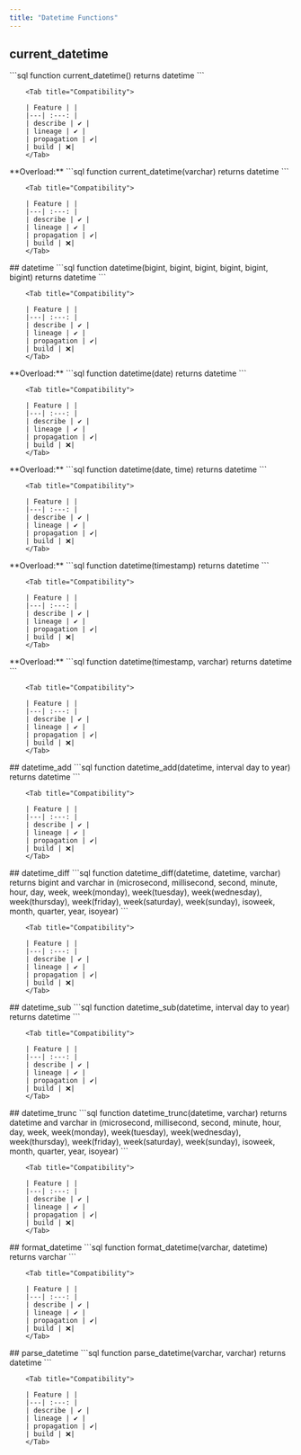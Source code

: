 ```yaml
---
title: "Datetime Functions"
---
```


##  current_datetime
<Tabs>
<Tab title="Overview">
```sql
function current_datetime() returns datetime
```



</Tab>

        <Tab title="Compatibility">

        | Feature | |
        |---| :---: |
        | describe | ✔️ |
        | lineage | ✔️ |
        | propagation | ✔️|
        | build | ❌|
        </Tab>
</Tabs>
**Overload:**
<Tabs>
<Tab title="Overview">
```sql
function current_datetime(varchar) returns datetime
```



</Tab>

        <Tab title="Compatibility">

        | Feature | |
        |---| :---: |
        | describe | ✔️ |
        | lineage | ✔️ |
        | propagation | ✔️|
        | build | ❌|
        </Tab>
</Tabs>
##  datetime
<Tabs>
<Tab title="Overview">
```sql
function datetime(bigint, bigint, bigint, bigint, bigint, bigint) returns datetime
```



</Tab>

        <Tab title="Compatibility">

        | Feature | |
        |---| :---: |
        | describe | ✔️ |
        | lineage | ✔️ |
        | propagation | ✔️|
        | build | ❌|
        </Tab>
</Tabs>
**Overload:**
<Tabs>
<Tab title="Overview">
```sql
function datetime(date) returns datetime
```



</Tab>

        <Tab title="Compatibility">

        | Feature | |
        |---| :---: |
        | describe | ✔️ |
        | lineage | ✔️ |
        | propagation | ✔️|
        | build | ❌|
        </Tab>
</Tabs>
**Overload:**
<Tabs>
<Tab title="Overview">
```sql
function datetime(date, time) returns datetime
```



</Tab>

        <Tab title="Compatibility">

        | Feature | |
        |---| :---: |
        | describe | ✔️ |
        | lineage | ✔️ |
        | propagation | ✔️|
        | build | ❌|
        </Tab>
</Tabs>
**Overload:**
<Tabs>
<Tab title="Overview">
```sql
function datetime(timestamp) returns datetime
```



</Tab>

        <Tab title="Compatibility">

        | Feature | |
        |---| :---: |
        | describe | ✔️ |
        | lineage | ✔️ |
        | propagation | ✔️|
        | build | ❌|
        </Tab>
</Tabs>
**Overload:**
<Tabs>
<Tab title="Overview">
```sql
function datetime(timestamp, varchar) returns datetime
```



</Tab>

        <Tab title="Compatibility">

        | Feature | |
        |---| :---: |
        | describe | ✔️ |
        | lineage | ✔️ |
        | propagation | ✔️|
        | build | ❌|
        </Tab>
</Tabs>
##  datetime_add
<Tabs>
<Tab title="Overview">
```sql
function datetime_add(datetime, interval day to year) returns datetime
```



</Tab>

        <Tab title="Compatibility">

        | Feature | |
        |---| :---: |
        | describe | ✔️ |
        | lineage | ✔️ |
        | propagation | ✔️|
        | build | ❌|
        </Tab>
</Tabs>
##  datetime_diff
<Tabs>
<Tab title="Overview">
```sql
function datetime_diff(datetime, datetime, varchar) returns bigint
	and varchar in (microsecond, millisecond, second, minute, hour, day, week, week(monday), week(tuesday), week(wednesday), week(thursday), week(friday), week(saturday), week(sunday), isoweek, month, quarter, year, isoyear)
```



</Tab>

        <Tab title="Compatibility">

        | Feature | |
        |---| :---: |
        | describe | ✔️ |
        | lineage | ✔️ |
        | propagation | ✔️|
        | build | ❌|
        </Tab>
</Tabs>
##  datetime_sub
<Tabs>
<Tab title="Overview">
```sql
function datetime_sub(datetime, interval day to year) returns datetime
```



</Tab>

        <Tab title="Compatibility">

        | Feature | |
        |---| :---: |
        | describe | ✔️ |
        | lineage | ✔️ |
        | propagation | ✔️|
        | build | ❌|
        </Tab>
</Tabs>
##  datetime_trunc
<Tabs>
<Tab title="Overview">
```sql
function datetime_trunc(datetime, varchar) returns datetime
	and varchar in (microsecond, millisecond, second, minute, hour, day, week, week(monday), week(tuesday), week(wednesday), week(thursday), week(friday), week(saturday), week(sunday), isoweek, month, quarter, year, isoyear)
```



</Tab>

        <Tab title="Compatibility">

        | Feature | |
        |---| :---: |
        | describe | ✔️ |
        | lineage | ✔️ |
        | propagation | ✔️|
        | build | ❌|
        </Tab>
</Tabs>
##  format_datetime
<Tabs>
<Tab title="Overview">
```sql
function format_datetime(varchar, datetime) returns varchar
```



</Tab>

        <Tab title="Compatibility">

        | Feature | |
        |---| :---: |
        | describe | ✔️ |
        | lineage | ✔️ |
        | propagation | ✔️|
        | build | ❌|
        </Tab>
</Tabs>
##  parse_datetime
<Tabs>
<Tab title="Overview">
```sql
function parse_datetime(varchar, varchar) returns datetime
```



</Tab>

        <Tab title="Compatibility">

        | Feature | |
        |---| :---: |
        | describe | ✔️ |
        | lineage | ✔️ |
        | propagation | ✔️|
        | build | ❌|
        </Tab>
</Tabs>

